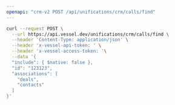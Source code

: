 ```yaml
---
openapi: "crm-v2 POST /api/unifications/crm/calls/find"
---
```


<RequestExample>

```bash Request
curl --request POST \
  --url https://api.vessel.dev/unifications/crm/calls/find \
  --header 'Content-Type: application/json' \
  --header 'x-vessel-api-token: ' \
  --header 'x-vessel-access-token: '\
  --data '{
  "include": { $native: false },
  "id": "123123",
  "associations": [
    "deals",
    "contacts"
  ]
}'
```

</RequestExample>


